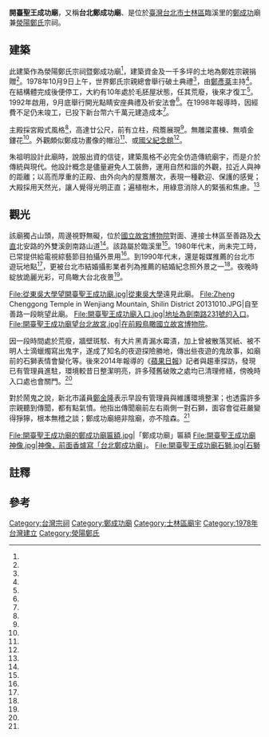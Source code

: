 {{coord|25.096234|121.554341|display=title}}
{{東亞廟宇
| name =開臺聖王成功廟
| img =file:2016年未完工的開臺聖王成功廟階梯.jpg
| img_capt =未完工的前殿階梯，攝於2016年12月。
| image_width =250px
| location = {{ROC-TWN}}[[台北市|台北市]][[士林區|士林區]]臨溪里劍南路231號
| god = [[鄭成功|鄭成功]]
| type =
| struct =
| open_year =1978年
| cere_date =
|}}
'''開臺聖王成功廟'''，又稱'''台北鄭成功廟'''、是位於[[臺灣|臺灣]][[台北市|台北市]][[士林區|士林區]]臨溪里的[[鄭成功|鄭成功]]廟兼[[滎陽鄭氏|滎陽鄭氏]]宗祠。
==建築== 
{{Infobox Modern Building
|image             = 開臺聖王成功廟主殿.jpg
| image_width =250px
|caption           = 外觀頗似鄭成功畫像的帽沿的主殿。
|name              = 開臺聖王成功廟
|location_town     = {{ROC-TW}}[[台北市|台北市]]士林區臨溪里劍南路231號
|owner=世界鄭氏宗親總會
|architect         = [[朱祖明|朱祖明]]
|client            = 
|construction_start_date= 1978年10月9日
|completion_date   = 
|cost              = 新台幣六千萬元以上
|structural_system = 
|style             = 中西混合宮殿
}}

此建築作為滎陽鄭氏宗祠暨鄭成功廟<ref name="宗親"/>，建築資金及一千多坪的土地為鄭姓宗親捐贈<ref name="羅建怡"/>。1978年{{efn|為響應[[中華文化復興運動|中華文化復興運動]]，顏氏宗親會在1970年代末在台北市[[松山區_(臺灣)|松山區]]開始興建顏子廟<ref name="顏子廟"/>。孟氏宗親會也在該年代也計畫在[[內湖區|內湖區]][[金龍禪寺|金龍禪寺]]附近蓋孟子廟<ref name="民生報"/>。}}10月9日上午，世界鄭氏宗親總會舉行破土典禮<ref name="宗親"/>，由[[鄭彥棻|鄭彥棻]]主持<ref name="周怡倫"/>。在結構體完成後便停工，大約有10年處於毛胚屋狀態，任其荒廢，後來才復工<ref name="蘋果"/>。1992年啟用，9月底舉行開光點睛安座典禮及祈安法會<ref name="周怡倫"/>。在1998年報導時，因經費不足仍未竣工，已投下新台幣六千萬元建造成本<ref name="羅建怡"/>。
 
主殿採宮殿式風格<ref name="蘋果"/>，高達廿公尺，前有立柱，飛簷展現<ref name="李怡男"/>。無雕梁畫棟、無噴金鏤花<ref name="甯應群"/>。外觀頗似鄭成功畫像的帽沿<ref name="羅建怡"/>、或[[國父紀念館|國父紀念館]]<ref name="蘋果"/>。
 
朱祖明設計此廟時，說服出資的信徒，建築風格不必完全仿造傳統廟宇，而是介於傳統與現代。他設計概念是儘量避免人工裝飾，運用自然和諧的外觀，拉近人與神的距離；以高而厚重的正殿、由外向內的屋簷層次，表現一種歡迎、保護的感覺；大殿採用天然光，讓人覺得光明正直；遍植樹木，用綠意消除人的緊張和焦慮。<ref name="甯應群"/>

==觀光==
該廟獨占山頭，周邊視野無礙，位於[[國立故宮博物院|國立故宮博物院]]對面、連接士林區至善路及[[大直|大直]]北安路的外雙溪劍南路山道<ref name="羅建怡"/>。該路屬於臨溪里<ref name="高詩琴、邱瓊玉"/>。1980年代末，尚未完工時，已常提供給電視綜藝節目拍攝外景用<ref name="李怡男"/>。到1990年代末，還是報媒推薦的台北市遊玩地點<ref name="羅建怡"/>，更被台北市結婚攝影業者列為推薦的結婚紀念照外景之一<ref name="黃士榮"/>。夜晚時綻放詭麗光彩，可鳥瞰大台北夜景<ref name="蘋果"/>。
<gallery>
File:從東吳大學望開臺聖王成功廟.jpg|從[[東吳大學_(臺灣)|東吳大學]]遠見此廟。
File:Zheng Chenggong Temple in Wenjiang Mountain, Shilin District 20131010.JPG|自至善路一段眺望此廟。
File:開臺聖王成功廟入口.jpg|地址為劍南路231號的入口。
File:開臺聖王成功廟望台北故宮.jpg|在前殿鳥瞰[[國立故宮博物院|國立故宮博物院]]。
</gallery>

因一段時間處於荒廢，牆壁斑駁、有大片黑青漏水霉漬，加上曾被散落冥紙、被不明人士滴蠟燭寫出鬼字，遂成了知名的夜遊探險勝地，傳出些夜遊的鬼故事，如廟前的石獅表情會變化等。後來2014年報導的《[[蘋果日報_(台灣)|蘋果日報]]》記者與趨車探訪，發現已有管理員進駐，環境較昔日整潔明亮，許多殘舊破敗之處均已清理修繕，傍晚時入口處也會關門。<ref name="蘋果"/>

對於鬧鬼之說，新北市議員[[鄭金隆|鄭金隆]]表示早設有管理員與維護環境整潔；也透露許多宗親聽到傳聞，都有點氣憤。他指出傳聞廟前左右兩側一對石獅，面容會從莊嚴變得猙獰，根本無稽之談；鄭成功廟絕非陰廟，亦不陰森。<ref name="賈寶楠"/> 
<gallery>
File:開臺聖王成功廟的鄭成功廟匾額.jpg|「鄭成功廟」匾額
File:開臺聖王成功廟神像.jpg|神像，前面香爐寫「台北鄭成功廟」。
File:開臺聖王成功廟石獅.jpg|石獅
</gallery>

==註釋==
{{notelist|iger=}}

==參考==
{{portal box|台北|宗教|建築}}
{{reflist|1|refs=

<ref name="高詩琴、邱瓊玉">{{Cite news|url=|title=登革熱防疫 轉向士林臨溪里|author=高詩琴、邱瓊玉|language=zh-tw|publisher=《聯合報》|date=2011-10-12|accessdate=}}</ref>
 
<ref name="顏子廟">{{Cite news|url=|title=復聖顏子廟 昨破土奠基|author=|language=zh-tw|publisher=《聯合報》|date=1976-08-21|accessdate=}}</ref>

<ref name="民生報">{{Cite news|url=|title=亞聖孟子明誕辰紀念 各界籌備在內湖興建孟廟|author=|language=zh-tw|publisher=《民生報》|date=1978-05-06|accessdate=}}</ref>

<ref name="黃士榮">{{Cite news|url=|title=結婚拍照 那些地方最熱門？街景、花園、古蹟、海邊 各有各的味兒|author=黃士榮|language=zh-tw|publisher=《民生報》|date=1994-09-07|accessdate=}}</ref>
 
<ref name="甯應群">{{Cite news|url=|title=融合傳統與現代 朱祖明嘗試填補建築文化的空白|author=甯應群|language=zh-tw|publisher=《民生報》|date=1979-11-04|accessdate=}}</ref>
 
<ref name="李怡男">{{Cite news|url=|title=《假日何處去》鄭成功廟 遊憩勝地 立柱飛簷氣勢恢宏 靜心遠眺俗慮盡消|author=李怡男|language=zh-tw|publisher=《聯合報》|date=1989-09-30|accessdate=}}</ref>
 
<ref name="宗親">{{Cite news|url=|title=宗親活動|author=|language=zh-tw|publisher=《聯合報》|date=1978-10-08|accessdate=}}</ref>
 
<ref name="羅建怡">{{Cite news|url=|title=台北市郊之旅 外雙溪劍南路曲徑通幽|author=羅建怡|language=zh-tw|publisher=《聯合報》|date=1998-04-20|accessdate=}}</ref>
 
<ref name="周怡倫">{{Cite news|url=|title=鄭成功廟及鄭氏祠堂將啟用|author=周怡倫|language=zh-tw|publisher=《聯合報》|date=1992-10-08|accessdate=}}</ref>
 
<ref name="賈寶楠">{{Cite news|url=|title=《市政圈》鄭成功廟石獅搞鬼？ 鄭金隆駁斥|author=賈寶楠|language=zh-tw|publisher=《聯合報》|date=2014-08-16|accessdate=}}</ref>
 
<ref name="蘋果">{{Cite news|url=http://www.appledaily.com.tw/realtimenews/article/new/20140728/440701/|title=農曆七月，蘋果「凶宅打卡」專欄特別推出鬼月加強版之「鬼月打卡」，陪大家一同度過百般街禁忌的特別月份。|author=|language=zh-tw|publisher=《蘋果日報》|date=2014-07-28|accessdate=2016-12-28|archive-date=2017-10-23|archive-url=https://web.archive.org/web/20171023032613/http://www.appledaily.com.tw/realtimenews/article/new/20140728/440701|dead-url=no}}</ref>
 }}
 
{{commonscat|Taipei Koxinga Temple}}
[[Category:台灣宗祠|Category:台灣宗祠]]
[[Category:鄭成功廟|Category:鄭成功廟]]
[[Category:士林區廟宇|Category:士林區廟宇]]
[[Category:1978年台灣建立|Category:1978年台灣建立]]
[[Category:滎陽鄭氏|Category:滎陽鄭氏]]